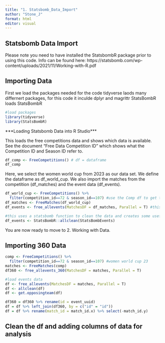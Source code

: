 ```yaml
---
title: "1. Statsbomb_Data_Import"
author: "Stone_J"
format: html
editor: visual
---
```


## Statsbomb Data Import

Please note you need to have installed the StatsbombR package prior to using this code. Info can be found here: https://statsbomb.com/wp-content/uploads/2021/11/Working-with-R.pdf

## Importing Data

First we load the packages needed for the code tidyverse laods many differnert packages, for this code it inculde dplyr and magrittr StatsBombR loads StatsBombR

```r
#load packages 
library(tidyverse)
library(StatsBombR)
```

\*\*\*Loading Statsbomb Data into R Studio\*\*\*

This loads the free competitions data and shows which data is available. See the document "Free Data Competition ID" which shows what the Competition ID and Season ID refer to.

```r
df_comp <- FreeCompetitions() # df = dataframe
df_comp
```

Here, we select the women world cup from 2023 as our data set. We define the dataframe as df_world_cup. We also import the matches from the competition (df_matches) and the event data (df_events).

```r
df_world_cup <- FreeCompetitions() %>% 
  filter(competition_id==72 & season_id==107) #use the Comp df to get the id vaules
df_matches <- FreeMatches(df_world_cup)
df_events <- free_allevents(MatchesDF = df_matches, Parallel = T) #this imports the event data
```

```r
#this uses a statsbomb function to clean the data and creates some useful extra columns. 
df_events <- StatsBombR::allclean(StatsBombEvents)
```

You are now ready to move to 2. Working with Data.

## Importing 360 Data

```r
comp <- FreeCompetitions() %>% 
  filter(competition_id==72 & season_id==107) #women world cup 23
matches <- FreeMatches(comp)
df360 <- free_allevents_360(MatchesDF = matches, Parallel = T)
```

```r
#load events data 
df <- free_allevents(MatchesDF = matches, Parallel = T)
df <- allclean(df)
df <- get.opposingteam(df)
```

```r
df360 = df360 %>% rename(id = event_uuid)
df = df %>% left_join(df360, by = c("id" = "id"))
df = df %>% rename(match_id = match_id.x) %>% select(-match_id.y)
```

## Clean the df and adding columns of data for analysis
